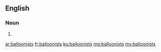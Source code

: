 ==English==

===Noun===
{{head|en|plural}}

# {{plural of|balloonist|lang=en}}

[[ar:balloonists]]
[[fr:balloonists]]
[[ku:balloonists]]
[[mg:balloonists]]
[[my:balloonists]]